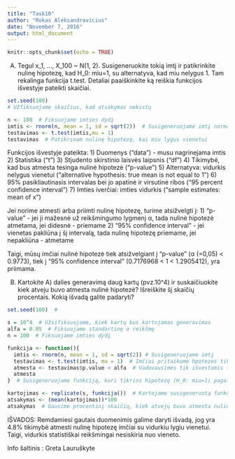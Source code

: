 ```yaml
---
title: "Task10"
author: "Rokas Aleksandravicius"
date: "November 7, 2016"
output: html_document
---
```


```r
knitr::opts_chunk$set(echo = TRUE)
```

A) Tegul x_1, ..., X_100 ~ N(1, 2). Susigeneruokite tokią imtį ir patikrinkite nulinę hipotezę, kad H_0: miu=1, su alternatyva, kad miu nelygus 1. Tam rekalinga funkcija t.test. Detaliai paaiškinkite ką reiškia funkcijos išvestyje pateikti skaičiai.

```r
set.seed(100)
# Užfiksuojame skaičius, kad atsakymas nekistų

n <- 100  # Fiksuojame imties dydį
imtis <- rnorm(n, mean = 1, sd = sqrt(2))  # Susigeneruojame imtį normaliajam skirstiniui
testavimas <- t.test(imtis,mu = 1)
testavimas  # Patikrinam nulinę hipotezę, kai miu lygus vienetui
```

Funkcijos išvestyje pateikta: 1) Duomenys ("data") - musu nagrinejama imtis 2) Statistika ("t") 3) Stjudento skirstinio laisvės laipsnis ("df") 4) Tikimybė, kad bus atmesta tesinga nulinė hipotezė ("p-value") 5) Alternatyva: vidurkis nelygus vienetui ("alternative hypothesis: true mean is not equal to 1") 6) 95% pasikliautinasis intervalas bei jo apatinė ir virsutinė ribos ("95 percent confidence interval") 7) Imties iverčiai: imties vidurkis ("sample estimates: mean of x")

Jei norime atmesti arba priimti nulinę hipotezę, turime atsižvelgti į: 1) "p-value" - jei ji mažesnė už reikšmingumo lygmenį α, tada nulinė hipotezė atmetama, jei didesnė - priemame 2) "95% confidence interval" - jei vienetas pakliūna į šį intervalą, tada nulinę hipotezę priemame, jei nepakliūna - atmetame

Taigi, mūsų imčiai nulinė hipotezė tiek atsižvelgiant į "p-value" (α (=0,05) < 0.9773), tiek į "95% confidence interval" (0.7176968 < 1 < 1.2905412), yra priimama.

(B) Kartokite A) dalies generavimą daug kartų (pvz.10^4) ir suskaičiuokite kiek atveju buvo atmesta nulinė hipotezė? Išreiškite šį skaičių procentais. Kokią išvadą galite padaryti?

```r
set.seed(100)  # 

s = 10^4  # Užsifiksuojame, kiek kartų bus kartojamas generavimas
alfa = 0.05  # Fiksuojame standartinę α reikšmę
n = 100  # Fiksuojame imties dydį

funkcija <- function(){
  imtis <- rnorm(n, mean = 1, sd = sqrt(2)) # Susigeneruojame imtį
  testavimas <- t.test(imtis, mu = 1)  # Imčiai pritaikome hpotezės tikrinimą
  atmesta <- testavimas$p.value < alfa  # Vadovausimės tik išvestomis tikimybėmis (jog bus atmesta nulinė hipotezė), kurios mažesnės už α
  atmesta
}  # Susigeneruojame funkciją, kuri tikrins hipotezę (H_0: miu=1) pagal tikimybę (p.value), ir gausime atmestas hipotezes

kartojimas <- replicate(s, funkcija())  # Kartojame susigeneruotą funkciją 10^4 kartų
atsakymas <- (mean(kartojimas))*100
atsakymas  # Gausime procentinį skaičių, kiek atvejų buvo atmesta nulinė hipotezė   
```

IŠVADOS: Remdamiesi gautais duomenimis galime daryti išvadą, jog yra 4.8% tikimybė atmesti nulinę hipotezę imčiai su vidurkiu lygiu vienetui. Taigi, vidurkis statistiškai reikšmingai nesiskiria nuo vieneto.

Info šaltinis : Greta Lauruškyte